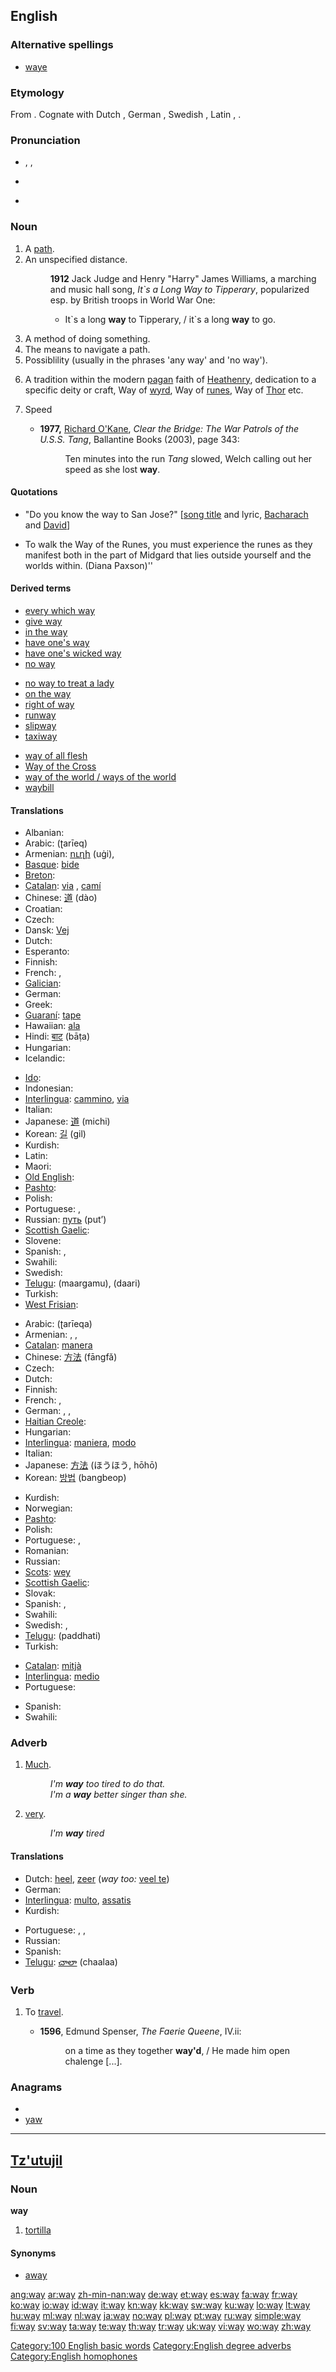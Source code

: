 {{wikipedia}}
{{also|Way}}
==English==

{{rank|how|long|am|121|way|even|say|well}}

===Alternative spellings===
* [[waye]] {{qualifier|obsolete}}

===Etymology===
From {{etyl|ang|en}} {{term|weg||lang=ang}}.  Cognate with Dutch {{term|weg|lang=nl}}, German {{term|Weg|lang=de}}, Swedish {{term|väg|lang=sv}}, Latin {{term|vehere|lang=la}}, {{term|via|lang=la}}.

===Pronunciation===
* {{a|UK|US}} {{enPR|wā}}, {{IPA|/weɪ/}}, {{SAMPA|/weI/}}
*: {{audio|en-us-way.ogg|Audio (US)}}
* {{audio|En-uk-way.ogg|Audio (UK)}}
*: {{rhymes|eɪ}}
* {{homophones|weigh|wey|whey}} {{qualifier|in accents with the [[wine-whine merger]]}}

===Noun===
{{en-noun}}

# A [[path]].
# An unspecified distance.
#: '''1912''' Jack Judge and Henry "Harry" James Williams, a marching and music hall song, ''It`s a Long Way to Tipperary'', popularized esp. by British troops in World War One:
#:* It`s a long '''way''' to Tipperary, / it`s a long '''way''' to go.
# A method of doing something.
# The means to navigate a path.
# Possiblility (usually in the phrases 'any way' and 'no way').
# {{paganism}} A tradition within the modern [[pagan]] faith of [[Heathenry]], dedication to a specific deity or craft, Way of [[wyrd]], Way of [[runes]], Way of [[Thor]] etc.
# {{nautical}} Speed
#* '''1977,''' [[w:Richard O'Kane|Richard O'Kane]], ''Clear the Bridge: The War Patrols of the U.S.S. Tang'', Ballantine Books (2003), page 343:
#*: Ten minutes into the run ''Tang'' slowed, Welch calling out her speed as she lost '''way'''.

====Quotations====
* {{sense|means to navigate a path}} "Do you know the way to San Jose?" <nowiki>[</nowiki>[[w:Do You Know the Way to San Jose|song title]] and lyric, [[w:Burt Bacharach|Bacharach]] and [[w:Hal David|David]]]
* {{sense|a tradition within [[Heathenry]]}} To walk the Way of the Runes, you must experience the runes as they manifest both in the part of Midgard that lies outside yourself and the worlds within. (Diana Paxson)''

====Derived terms====
{{rel-top3|Terms derived from ''way''}}
* [[every which way]]
* [[give way]]
* [[in the way]]
* [[have one's way]]
* [[have one's wicked way]]
* [[no way]]
{{rel-mid3}}
* [[no way to treat a lady]]
* [[on the way]]
* [[right of way]]
* [[runway]]
* [[slipway]]
* [[taxiway]]
{{rel-mid3}}
* [[way of all flesh]]
* [[Way of the Cross]]
* [[way of the world|way of the world / ways of the world]]
* [[waybill]]
{{rel-bottom}}

====Translations====
{{trans-top|wide path}}
* Albanian: {{t+|sq|rrugë|xs=Albanian}}
* Arabic: {{Arab|[[طريق]]}} (ʈarīeq)
* Armenian: [[ուղի]] (uġi),  {{t-|hy|ճանապարհ|tr=čanaparh}}
* [[Basque]]: [[bide]]
* [[Breton]]: {{t+|br|hent|m|xs=Breton}}
* [[Catalan]]: [[via]] {{f}}, [[camí]] {{m}}
* Chinese: [[道]] (dào)
* Croatian: {{t+|hr|put|m}}
* Czech: {{t+|cs|cesta|f}}
* Dansk: [[Vej]]
* Dutch: {{t+|nl|weg}}
* Esperanto: {{t-|eo|vojo|xs=Esperanto}}
* Finnish: {{t+|fi|tie}}
* French: {{t+|fr|voie|f}}, {{t+|fr|chemin|m}}
* [[Galician]]: {{t-|gl|vía|f|xs=Galician}}
* German: {{t+|de|Weg|m}}
* Greek: {{t+|el|δρόμος}}
* [[Guaraní]]: [[tape]]
* Hawaiian: [[ala#Hawaiian|ala]]
* Hindi: [[बाट]] (bāṭa)
* Hungarian: {{t+|hu|út}}
* Icelandic: {{t+|is|vegur|m}}
{{trans-mid}}
* [[Ido]]: {{t+|io|voyo|xs=Ido}}
* Indonesian: {{t+|id|jalan|xs=Indonesian}}
* [[Interlingua]]: [[cammino]], [[via]]
* Italian: {{t+|it|via|f}}
* Japanese: [[道]] (michi)
* Korean: [[길]] (gil)
* Kurdish: {{ku-Arab|[[ڕێگه‌]]}}
* Latin: {{t+|la|via|f}}
* Maori: {{t-|mi|ara|xs=Maori}}
* [[Old English]]: {{t-|ang|ƿeg|m|xs=Old English}}
* [[Pashto]]: {{t-|ps|لار|f|tr=lār|sc=ps-Arab|xs=Pashto}}
* Polish: {{t+|pl|droga|f}}
* Portuguese: {{t+|pt|caminho|m}}, {{t+|pt|via|f}}
* Russian: [[путь]] (put’) {{m}}
* [[Scottish Gaelic]]: {{t-|gd|slighe|f|xs=Scottish Gaelic}}
* Slovene: {{t+|sl|pot}}
* Spanish: {{t+|es|camino|m}}, {{t+|es|vía|f}}
* Swahili: {{t+|sw|mamna|xs=Swahili}}
* Swedish: {{t+|sv|väg|c}}
* [[Telugu]]: {{t|te|మార్గము}} (maargamu), {{t|te|దారి}} (daari)
* Turkish: {{t+|tr|yol}}
* [[West Frisian]]: {{t-|fy|wei|c|xs=West Frisian}}
{{trans-bottom}}

{{trans-top|method}}
* Arabic: {{Arab|[[طريقة]]}} (ʈarīeqa) {{f}}
* Armenian: {{t-|hy|եղանակ|tr=yeġanak}}, {{t-|hy|կերպ|tr=kerp}},  {{t-|hy|ճանապարհ|tr=č̣anaparh}}
* [[Catalan]]: [[manera]] {{f}}
* Chinese: [[方法]] (fāngfǎ)
* Czech: {{t+|cs|způsob|m}}
* Dutch: {{t+|nl|manier}}
* Finnish: {{t+|fi|keino}}
* French: {{t+|fr|manière|f}},  {{t+|fr|façon|f}}
* German: {{t+|de|Weise|f}}, {{t+|de|Art|f}}, {{t+|de|Methode|f}}
* [[Haitian Creole]]: {{tø|ht|fason}}
* Hungarian: {{t+|hu|mód}}
* [[Interlingua]]: [[maniera]], [[modo]]
* Italian: {{t+|it|maniera|f}}
* Japanese: [[方法]] (ほうほう, hōhō)
* Korean: [[방법]] (bangbeop)
{{trans-mid}}
* Kurdish: {{t+|ku|جۆر|sc=ku-Arab}}
* Norwegian: {{t+|no|måte}}
* [[Pashto]]: {{t-|ps|لار|f|tr=lār|sc=ps-Arab|xs=Pashto}}
* Polish: {{t+|pl|sposób}}
* Portuguese: {{t+|pt|maneira|f}}, {{t+|pt|modo|m}}
* Romanian: {{t-|ro|fel}}
* Russian: {{t+|ru|способ|m|tr=spósob}}
* [[Scots]]: [[wey]]
* [[Scottish Gaelic]]: {{t-|gd|dòigh|f|xs=Scottish Gaelic}}
* Slovak: {{t-|sk|spôsob|m}}
* Spanish: {{t+|es|manera|f}}, {{t+|es|modo|m}}
* Swahili: {{t+|sw|mamna|xs=Swahili}}
* Swedish: {{t+|sv|sätt|n}}, {{t+|sv|vis|c}}
* [[Telugu]]: {{t|te|పద్ధతి}} (paddhati)
* Turkish: {{t+|tr|yol}}
{{trans-bottom}}

{{trans-top|means}}
* [[Catalan]]: [[mitjà]] {{m}}
* [[Interlingua]]: [[medio]]
* Portuguese: {{t+|pt|meio|m}}
{{trans-mid}}
* Spanish: {{t-|es|medios|m}}
* Swahili: {{t+|sw|mamna|xs=Swahili}}
{{trans-bottom}}

===Adverb===
{{en-adv|-}}

# {{informal|with comparative or modified adjective}} [[much|Much]].
#: ''I'm '''way''' too tired to do that.''
#: ''I'm a '''way''' better singer than she.''
# {{slang|with positive adjective}} [[very]].
#: ''I'm '''way''' tired''

====Translations====
{{trans-see|much|[[much#Adverb|much (adverb)]]}}
{{trans-top|very}}
* Dutch: [[heel]], [[zeer]] (''way too:'' [[veel te]])
* German: {{t+|de|sehr}}
* [[Interlingua]]: [[multo]], [[assatis]]
* Kurdish: {{ku-Arab|[[یه‌کجار]]}}
{{trans-mid}}
* Portuguese: {{t+|pt|muito}}, {{t+|pt|bastante}}, {{t+|pt|assaz}}
* Russian: {{t+|ru|очень|tr=óčen'}}
* Spanish: {{t+|es|muy}}
* [[Telugu]]: [[చాలా]] (chaalaa)
{{trans-bottom}}

===Verb===
{{en-verb}}

# {{obsolete}} To [[travel]].
#*'''1596''', Edmund Spenser, ''The Faerie Queene'', IV.ii:
#*:on a time as they together '''way'd''', / He made him open chalenge [...].

===Anagrams===
* {{alphagram|awy}}
* [[yaw#English|yaw]]

[[Category:100 English basic words]]
[[Category:English degree adverbs]]
[[Category:English homophones]]

----

==[[Tz'utujil]]==

===Noun===
'''way'''

# [[tortilla]]

====Synonyms====
* [[away]]

[[ang:way]]
[[ar:way]]
[[zh-min-nan:way]]
[[de:way]]
[[et:way]]
[[es:way]]
[[fa:way]]
[[fr:way]]
[[ko:way]]
[[io:way]]
[[id:way]]
[[it:way]]
[[kn:way]]
[[kk:way]]
[[sw:way]]
[[ku:way]]
[[lo:way]]
[[lt:way]]
[[hu:way]]
[[ml:way]]
[[nl:way]]
[[ja:way]]
[[no:way]]
[[pl:way]]
[[pt:way]]
[[ru:way]]
[[simple:way]]
[[fi:way]]
[[sv:way]]
[[ta:way]]
[[te:way]]
[[th:way]]
[[tr:way]]
[[uk:way]]
[[vi:way]]
[[wo:way]]
[[zh:way]]